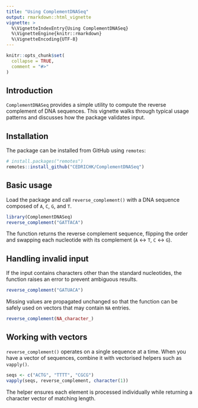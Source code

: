 ```yaml
---
title: "Using ComplementDNASeq"
output: rmarkdown::html_vignette
vignette: >
  %\VignetteIndexEntry{Using ComplementDNASeq}
  %\VignetteEngine{knitr::rmarkdown}
  %\VignetteEncoding{UTF-8}
---
```


```r
knitr::opts_chunk$set(
  collapse = TRUE,
  comment = "#>"
)
```

## Introduction

`ComplementDNASeq` provides a simple utility to compute the reverse complement of DNA sequences. This vignette walks through typical usage patterns and discusses how the package validates input.

## Installation

The package can be installed from GitHub using `remotes`:

```r
# install.packages("remotes")
remotes::install_github("CEDRICHK/ComplementDNASeq")
```

## Basic usage

Load the package and call `reverse_complement()` with a DNA sequence composed of `A`, `C`, `G`, and `T`.

```r
library(ComplementDNASeq)
reverse_complement("GATTACA")
```

The function returns the reverse complement sequence, flipping the order and swapping each nucleotide with its complement (`A` ↔ `T`, `C` ↔ `G`).

## Handling invalid input

If the input contains characters other than the standard nucleotides, the function raises an error to prevent ambiguous results.

```r
reverse_complement("GATUACA")
```

Missing values are propagated unchanged so that the function can be safely used on vectors that may contain `NA` entries.

```r
reverse_complement(NA_character_)
```

## Working with vectors

`reverse_complement()` operates on a single sequence at a time. When you have a vector of sequences, combine it with vectorised helpers such as `vapply()`.

```r
seqs <- c("ACTG", "TTTT", "CGCG")
vapply(seqs, reverse_complement, character(1))
```

The helper ensures each element is processed individually while returning a character vector of matching length.
